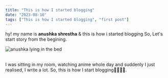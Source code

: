 ```yaml
---
title: "This is how I started blogging"
date: "2023-08-10"
tags: ["This is how I started blogging", "first post"]
---
```


hy! my name is **anushka shrestha**
& this is how i started blogging
So, Let's start story from the begining.

![anushka lying in the bed]("./images/lying-in-bed.jpg")

<br />I was sitting in my room, watching anime whole day and suddenly I just
realised, I write a lot. So, this is how I start blogging🫠🤣🤦‍♂️.

